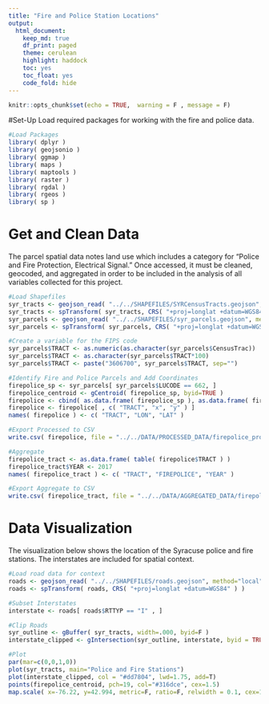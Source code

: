 ```yaml
---
title: "Fire and Police Station Locations"
output:
  html_document:
    keep_md: true
    df_print: paged
    theme: cerulean
    highlight: haddock
    toc: yes
    toc_float: yes
    code_fold: hide
---
```


```r
knitr::opts_chunk$set(echo = TRUE,  warning = F , message = F)
```

#Set-Up
Load required packages for working with the fire and police data.
```r
#Load Packages
library( dplyr )
library( geojsonio )
library( ggmap )
library( maps )
library( maptools )
library( raster )
library( rgdal )
library( rgeos )
library( sp )
```

# Get and Clean Data
The parcel spatial data notes land use which includes a category for "Police and Fire Protection, Electrical Signal."  Once accessed, it must be cleaned, geocoded, and aggregated in order to be included in the analysis of all variables collected for this project. 
```r
#Load Shapefiles
syr_tracts <- geojson_read( "../../SHAPEFILES/SYRCensusTracts.geojson", method="local", what="sp" )
syr_tracts <- spTransform( syr_tracts, CRS( "+proj=longlat +datum=WGS84" ) )
syr_parcels <- geojson_read( "../../SHAPEFILES/syr_parcels.geojson", method="local", what="sp" )
syr_parcels <- spTransform( syr_parcels, CRS( "+proj=longlat +datum=WGS84" ) )

#Create a variable for the FIPS code
syr_parcels$TRACT <- as.numeric(as.character(syr_parcels$CensusTrac))
syr_parcels$TRACT <- as.character(syr_parcels$TRACT*100)
syr_parcels$TRACT <- paste("3606700", syr_parcels$TRACT, sep="")

#Identify Fire and Police Parcels and Add Coordinates
firepolice_sp <- syr_parcels[ syr_parcels$LUCODE == 662, ]
firepolice_centroid <- gCentroid( firepolice_sp, byid=TRUE )
firepolice <- cbind( as.data.frame( firepolice_sp ), as.data.frame( firepolice_centroid ) )
firepolice <- firepolice[ , c( "TRACT", "x", "y" ) ]
names( firepolice ) <- c( "TRACT", "LON", "LAT" )

#Export Processed to CSV
write.csv( firepolice, file = "../../DATA/PROCESSED_DATA/firepolice_processed.csv", row.names=FALSE )

#Aggregate
firepolice_tract <- as.data.frame( table( firepolice$TRACT ) )
firepolice_tract$YEAR <- 2017
names( firepolice_tract ) <- c( "TRACT", "FIREPOLICE", "YEAR" )

#Export Aggregate to CSV
write.csv( firepolice_tract, file = "../../DATA/AGGREGATED_DATA/firepolice_aggregated.csv", row.names=FALSE )
```

# Data Visualization
The visualization below shows the location of the Syracuse police and fire stations.  The interstates are included for spatial context.
```r
#Load road data for context
roads <- geojson_read( "../../SHAPEFILES/roads.geojson", method="local", what="sp" )
roads <- spTransform( roads, CRS( "+proj=longlat +datum=WGS84" ) )

#Subset Interstates
interstate <- roads[ roads$RTTYP == "I" , ]

#Clip Roads
syr_outline <- gBuffer( syr_tracts, width=.000, byid=F )
interstate_clipped <- gIntersection(syr_outline, interstate, byid = TRUE, drop_lower_td = TRUE)

#Plot
par(mar=c(0,0,1,0))
plot(syr_tracts, main="Police and Fire Stations")
plot(interstate_clipped, col = "#dd7804", lwd=1.75, add=T)
points(firepolice_centroid, pch=19, col="#316dce", cex=1.5)
map.scale( x=-76.22, y=42.994, metric=F, ratio=F, relwidth = 0.1, cex=1 )
```